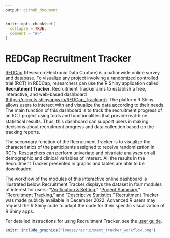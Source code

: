 ```yaml
---
output: github_document
---
```


<!-- README.md is generated from README.Rmd. Please edit that file -->

```r
knitr::opts_chunk$set(
  collapse = TRUE,
  comment = "#>"
)
```

# REDCap Recruitment Tracker

<!-- badges: start -->
<!-- badges: end -->


[REDCap](https://www.redcap.ihrp.uic.edu/) (Research Electronic Data Capture) is a nationwide online survey and database. To visualize any project involving  a randomized controlled trial (RCT) in REDCap, researchers can use the R Shiny application called **Recruitment Tracker**. Recruitment Tracker aims to establish a free, interactive, and web-based dashboard [(https://uicccts.shinyapps.io/REDCap_Tracking/)](https://uicccts.shinyapps.io/REDCap_Tracking/). The platform R Shiny allows users to interact with and visualize the data according to their needs. The main function of this dashboard is to track the recruitment progress of an RCT project using tools and functionalities that provide real-time statistical results. Thus, this dashboard can support users in making decisions about recruitment progress and data collection based on the tracking reports.

The secondary function of the Recruitment Tracker is to visualize the characteristics of the participants assigned to receive randomization in RCTs. Researchers can perform univariate and bivariate analyses on all demographic and clinical variables of interest. All the results in the Recruitment Tracker presented in graphs and tables are able to be downloaded.

The workflow of the modules of this interactive online dashboard is illustrated below. Recruitment Tracker displays the dataset in four modules of interest for users: "[Verification & Setting](#module-1.-verification-setting)," "[Project Summary](#module-2.-project-summary)," "[Recruitment Tracking](#module-3.-recruitment-tracking),"
and "[Descriptive Statistics](#module-4.-descriptive-statistics)." Recruitment Tracker was made publicly available in December 2022. Advanced R users may request the R Shiny code to adapt the code for their specific visualization of R Shiny apps.

For detailed instructions for using Recruitment Tracker, see the [user guide](REDCapRecruitmentTracker_UserManual.pdf).

```r
knitr::include_graphics("images/recruitment_tracker_workflow.png")
```
